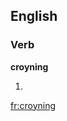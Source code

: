==English==

===Verb===
'''croyning'''

# {{obsolete}} {{present participle of|croyn}}

[[fr:croyning]]